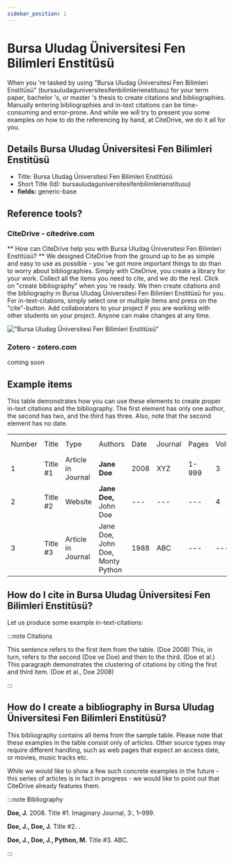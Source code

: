 ```yaml
---
sidebar_position: 1
---
```


# Bursa Uludag Üniversitesi Fen Bilimleri Enstitüsü

When you 're tasked by using "Bursa Uludag Üniversitesi Fen Bilimleri Enstitüsü" (bursauludaguniversitesifenbilimlerienstitusu) for your term paper, bachelor 's, or master 's thesis to create citations and bibliographies.
Manually entering bibliographies and in-text citations can be time-consuming and error-prone. And while we will try to present you some examples on how to do the referencing by hand, at CiteDrive, we do it all for you.

## Details  Bursa Uludag Üniversitesi Fen Bilimleri Enstitüsü
* Title: Bursa Uludag Üniversitesi Fen Bilimleri Enstitüsü
* Short Title (Id): bursauludaguniversitesifenbilimlerienstitusu)
* **fields:** generic-base

## Reference tools?
### CiteDrive - citedrive.com
** How can CiteDrive help you with Bursa Uludag Üniversitesi Fen Bilimleri Enstitüsü? **
We designed CiteDrive from the ground up to be as simple and easy to use as possible - you 've got more important things to do than to worry about bibliographies. Simply with CiteDrive, you create a library for your work. Collect all the items you need to cite, and we do the rest. Click on "create bibliography" when you 're ready. We then create citations and the bibliography in Bursa Uludag Üniversitesi Fen Bilimleri Enstitüsü for you. For in-text-citations, simply select one or multiple items and press on the "cite"-button. Add collaborators to your project if you are working with other students on your project. Anyone can make changes at any time.


!["Bursa Uludag Üniversitesi Fen Bilimleri Enstitüsü"](images/bursa-uludag-universitesi-fen-bilimleri-enstitusu.svg "Choose Bursa Uludag Üniversitesi Fen Bilimleri Enstitüsü in the CiteDrive App")

### Zotero - zotero.com

coming soon

## Example items

This table demonstrates how you can use these elements to create proper in-text citations and the bibliography. The first element has only one author, the second has two, and the third has three. Also, note that the second element has no date.


<table>
  <tr>
   <td>Number
   </td>
   <td>Title
   </td>
   <td>Type
   </td>
   <td>Authors
   </td>
   <td>Date
   </td>
   <td>Journal
   </td>
   <td>Pages
   </td>
   <td>Volume
   </td>
   <td>Issue
   </td>
   <td>Access Date
   </td>
  </tr>
  <tr>
   <td>1
   </td>
   <td>Title #1
   </td>
   <td>Article in Journal
   </td>
   <td><strong>Jane Doe</strong>
   </td>
   <td>2008
   </td>
   <td>XYZ
   </td>
   <td>1-999
   </td>
   <td>3
   </td>
   <td>2
   </td>
   <td>--
   </td>
  </tr>
  <tr>
   <td>
2
   </td>
   <td>Title #2
   </td>
   <td>Website
   </td>
   <td><strong>Jane Doe, </strong>John Doe
   </td>
   <td>---
   </td>
   <td>---
   </td>
   <td>---
   </td>
   <td>4
   </td>
   <td>---
   </td>
   <td>2020-05-01
   </td>
  </tr>
  <tr>
   <td>3
   </td>
   <td>Title #3
   </td>
   <td>Article in Journal
   </td>
   <td>Jane Doe, John Doe, Monty Python
   </td>
   <td>1988
   </td>
   <td>ABC
   </td>
   <td>---
   </td>
   <td>---
   </td>
   <td>16
   </td>
   <td>---
   </td>
  </tr>
</table>



## How do I cite in  Bursa Uludag Üniversitesi Fen Bilimleri Enstitüsü?

Let us produce some example in-text-citations:

:::note Citations


This sentence refers to the first item from the table. (Doe 2008) This, in turn, refers to the second (Doe ve Doe)
and then to the third.  (Doe et al.)
This paragraph demonstrates the clustering of citations by citing the first and third item. (Doe et al., Doe 2008)

:::

## How do I create a bibliography in Bursa Uludag Üniversitesi Fen Bilimleri Enstitüsü?

This bibliography contains all items from the sample table. Please note that these examples in the table consist only of articles. Other source types may require different handling, such as web pages that expect an access date, or movies, music tracks etc.

While we would like to show a few such concrete examples in the future - this series of articles is in fact in progress - we would like to point out that CiteDrive already features them.

:::note Bibliography

<b>Doe, J.</b>  2008. Title #1. Imaginary Journal, 3:, 1–999.

<b>Doe, J., Doe, J.</b> Title #2. .

<b>Doe, J., Doe, J., Python, M.</b> Title #3. ABC.



:::


        